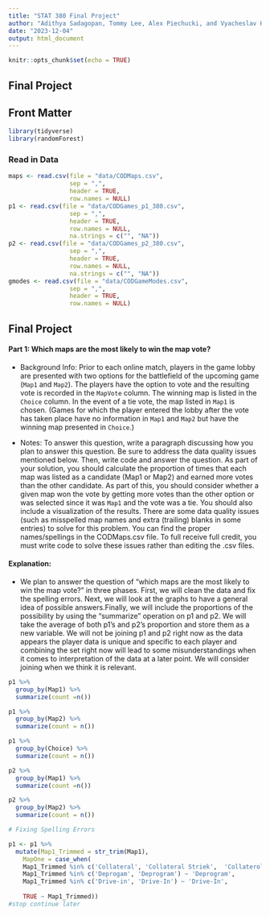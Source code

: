 ```yaml
---
title: "STAT 380 Final Project"
author: "Adithya Sadagopan, Tommy Lee, Alex Piechucki, and Vyacheslav Hlushko"
date: "2023-12-04"
output: html_document
---
```


```r
knitr::opts_chunk$set(echo = TRUE)
```

## Final Project

## Front Matter
```r
library(tidyverse)
library(randomForest)
```

### Read in Data
```r
maps <- read.csv(file = "data/CODMaps.csv",
                 sep = ",",
                 header = TRUE,
                 row.names = NULL)
p1 <- read.csv(file = "data/CODGames_p1_380.csv",
                 sep = ",",
                 header = TRUE,
                 row.names = NULL,
                 na.strings = c("", "NA"))
p2 <- read.csv(file = "data/CODGames_p2_380.csv",
                 sep = ",",
                 header = TRUE,
                 row.names = NULL,
                 na.strings = c("", "NA"))
gmodes <- read.csv(file = "data/CODGameModes.csv",
                 sep = ",",
                 header = TRUE,
                 row.names = NULL)
```


## Final Project

#### Part 1: Which maps are the most likely to win the map vote? 

- Background Info: Prior to each online match, players in the game lobby are presented with two options for the battlefield of the upcoming game (`Map1` and `Map2`). The players have the option to vote and the resulting vote is recorded in the `MapVote` column. The winning map is listed in the `Choice` column. In the event of a tie vote, the map listed in `Map1` is chosen. (Games for which the player entered the lobby after the vote has taken place have no information in `Map1` and `Map2` but have the winning map presented in `Choice`.)

- Notes: To answer this question, write a paragraph discussing how you plan to answer this question. Be sure to address the data quality issues mentioned below. Then, write code and answer the question. As part of your solution, you should calculate the proportion of times that each map was listed as a candidate (Map1 or Map2) and earned more votes than the other candidate. As part of this, you should consider whether a given map won the vote by getting more votes than the other option or was selected since it was `Map1` and the vote was a tie. You should also include a visualization of the results. There are some data quality issues (such as misspelled map names and extra (trailing) blanks in some entries) to solve for this problem. You can find the proper names/spellings in the CODMaps.csv file. To full receive full credit, you must write code to solve these issues rather than editing the .csv files. 

#### Explanation:

- We plan to answer the question of "which maps are the most likely to win the map vote?" in three phases. First, we will clean the data and fix the spelling errors. Next, we will look at the graphs to have a general idea of possible answers.Finally, we will include the proportions of the possibility by using the "summarize" operation on p1 and p2. We will take the average of both p1's and p2's proportion and store them as a new variable. We will not be joining p1 and p2 right now as the data appears the player data is unique and specific to each player and combining the set right now will lead to some misunderstandings when it comes to interpretation of the data at a later point. We will consider joining when we think it is relevant. 


```r
p1 %>% 
  group_by(Map1) %>%
  summarize(count =n())
```

```r
p1 %>% 
  group_by(Map2) %>%
  summarize(count = n())
```

```r
p1 %>% 
  group_by(Choice) %>%
  summarize(count = n())
```


```r
p2 %>% 
  group_by(Map1) %>%
  summarize(count =n())
```

```r
p2 %>% 
  group_by(Map2) %>%
  summarize(count = n())
```

```r
# Fixing Spelling Errors

```

```r
p1 <- p1 %>% 
  mutate(Map1_Trimmed = str_trim(Map1),
    MapOne = case_when(
    Map1_Trimmed %in% c('Collateral', 'Collateral Striek',	'Collaterol Strike', 'Collateral Strike') ~ 'Collateral Strike', 
    Map1_Trimmed %in% c('Deprogam', 'Deprogram') ~ 'Deprogram',
    Map1_Trimmed %in% c('Drive-in', 'Drive-In') ~ 'Drive-In',
    
    TRUE ~ Map1_Trimmed))
#stop continue later
```

